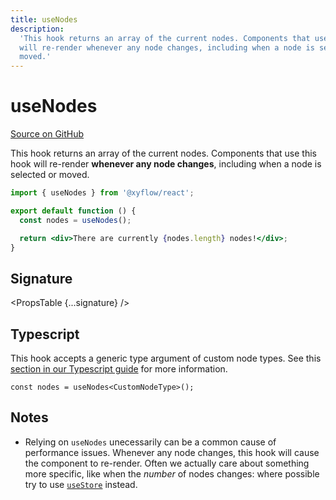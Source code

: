 ```yaml
---
title: useNodes
description:
  'This hook returns an array of the current nodes. Components that use this hook
  will re-render whenever any node changes, including when a node is selected or
  moved.'
---
```



# useNodes

[Source on GitHub](https://github.com/xyflow/xyflow/blob/main/packages/react/src/hooks/useNodes.ts)

This hook returns an array of the current nodes. Components that use this hook
will re-render **whenever any node changes**, including when a node is selected
or moved.

```jsx
import { useNodes } from '@xyflow/react';

export default function () {
  const nodes = useNodes();

  return <div>There are currently {nodes.length} nodes!</div>;
}
```

## Signature

<PropsTable {...signature} />

## Typescript

This hook accepts a generic type argument of custom node types. See this
[section in our Typescript guide](/learn/advanced-use/typescript#nodetype-edgetype-unions) for more information.

```tsx
const nodes = useNodes<CustomNodeType>();
```

## Notes

- Relying on `useNodes` unecessarily can be a common cause of performance
  issues. Whenever any node changes, this hook will cause the component to
  re-render. Often we actually care about something more specific, like when
  the _number_ of nodes changes: where possible try to use
  [`useStore`](/api-reference/hooks/use-store) instead.
